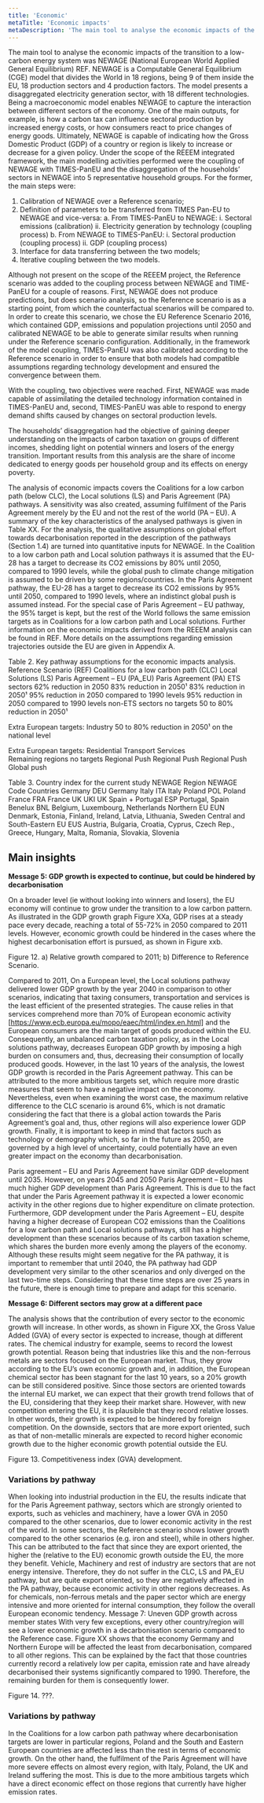 ```yaml
---
title: 'Economic'
metaTitle: 'Economic impacts'
metaDescription: 'The main tool to analyse the economic impacts of the transition to a low-carbon energy system was NEWAGE (National European World Applied General Equilibrium)'
---
```



The main tool to analyse the economic impacts of the transition to a low-carbon energy system was NEWAGE (National European World Applied General Equilibrium) REF. NEWAGE is a Computable General Equilibrium (CGE) model that divides the World in 18 regions, being 9 of them inside the EU, 18 production sectors and 4 production factors. The model presents a disaggregated electricity generation sector, with 18 different technologies.
Being a macroeconomic model enables NEWAGE to capture the interaction between different sectors of the economy. One of the main outputs, for example, is how a carbon tax can influence sectoral production by increased energy costs, or how consumers react to price changes of energy goods. Ultimately, NEWAGE is capable of indicating how the Gross Domestic Product (GDP) of a country or region is likely to increase or decrease for a given policy.
Under the scope of the REEEM integrated framework, the main modelling activities performed were the coupling of NEWAGE with TIMES-PanEU and the disaggregation of the households’ sectors in NEWAGE into 5 representative household groups. For the former, the main steps were:

1.	Calibration of NEWAGE over a Reference scenario;
2.	Definition of parameters to be transferred from TIMES Pan-EU to NEWAGE and vice-versa:
    a.	From TIMES-PanEU to NEWAGE:
        i.	Sectoral emissions (calibration)
        ii.	Electricity generation by technology (coupling process)
    b.	From NEWAGE to TIMES-PanEU:
        i.	Sectoral production (coupling process)
        ii.	GDP (coupling process)
3.	Interface for data transferring between the two models;
4.	Iterative coupling between the two models.

Although not present on the scope of the REEEM project, the Reference scenario was added to the coupling process between NEWAGE and TIME-PanEU for a couple of reasons. First, NEWAGE does not produce predictions, but does scenario analysis, so the Reference scenario is as a starting point, from which the counterfactual scenarios will be compared to. In order to create this scenario, we chose the EU Reference Scenario 2016, which contained GDP, emissions and population projections until 2050 and calibrated NEWAGE to be able to generate similar results when running under the Reference scenario configuration. Additionally, in the framework of the model coupling, TIMES-PanEU was also calibrated according to the Reference scenario in order to ensure that both models had compatible assumptions regarding technology development and ensured the convergence between them.

With the coupling, two objectives were reached. First, NEWAGE was made capable of assimilating the detailed technology information contained in TIMES-PanEU and, second, TIMES-PanEU was able to respond to energy demand shifts caused by changes on sectoral production levels.

The households’ disaggregation had the objective of gaining deeper understanding on the impacts of carbon taxation on groups of different incomes, shedding light on potential winners and losers of the energy transition. Important results from this analysis are the share of income dedicated to energy goods per household group and its effects on energy poverty.

The analysis of economic impacts covers the Coalitions for a low carbon path (below CLC), the Local solutions (LS) and Paris Agreement (PA) pathways.  A sensitivity was also created, assuming fulfilment of the Paris Agreement merely by the EU and not the rest of the world (PA – EU). A summary of the key characteristics of the analysed pathways is given in Table XX. For the analysis, the qualitative assumptions on global effort towards decarbonisation reported in the description of the pathways (Section 1.4) are turned into quantitative inputs for NEWAGE. In the Coalition to a low carbon path and Local solution pathways it is assumed that the EU-28 has a target to decrease its CO2 emissions by 80% until 2050, compared to 1990 levels, while the global push to climate change mitigation is assumed to be driven by some regions/countries. In the Paris Agreement pathway, the EU-28 has a target to decrease its CO2 emissions by 95% until 2050, compared to 1990 levels, where an indistinct global push is assumed instead. For the special case of Paris Agreement – EU pathway, the 95% target is kept, but the rest of the World follows the same emission targets as in Coalitions for a low carbon path and Local solutions. Further information on the economic impacts derived from the REEEM analysis can be found in REF. More details on the assumptions regarding emission trajectories outside the EU are given in Appendix A.

Table 2. Key pathway assumptions for the economic impacts analysis.
Reference Scenario (REF)	Coalitions for a  low carbon path (CLC)	Local Solutions (LS)	Paris Agreement – EU (PA_EU)	Paris Agreement (PA)
ETS sectors	62% reduction in 2050 	83% reduction in 2050¹	83% reduction in 2050¹	95% reduction in 2050 compared to 1990 levels	95% reduction in 2050 compared to 1990 levels
non-ETS sectors	no targets	50 to 80% reduction in 2050¹

Extra European targets:
Industry 50 to 80% reduction in 2050¹ on the national level

Extra European targets:
Residential
Transport
Services		
Remaining regions	no targets	 Regional Push	 Regional Push	 Regional Push	Global push

Table 3. Country index for the current study
NEWAGE Region	NEWAGE Code	Countries
Germany	DEU	Germany
Italy	ITA	Italy
Poland	POL	Poland
France	FRA	France
UK	UKI	UK
Spain + Portugal	ESP	Portugal, Spain
Benelux	BNL	Belgium, Luxembourg, Netherlands
Northern EU	EUN	Denmark, Estonia, Finland, Ireland, Latvia, Lithuania, Sweden
Central and South-Eastern EU	EUS	Austria, Bulgaria, Croatia, Cyprus, Czech Rep., Greece, Hungary, Malta, Romania, Slovakia, Slovenia

## Main insights

**Message 5: GDP growth is expected to continue, but could be hindered by decarbonisation**

On a broader level (ie without looking into winners and losers), the EU economy will continue to grow under the transition to a low carbon pattern. As illustrated in the GDP growth graph Figure XXa, GDP rises at a steady pace every decade, reaching a total of 55-72% in 2050 compared to 2011 levels. However, economic growth could be hindered in the cases where the highest decarbonisation effort is pursued, as shown in Figure xxb.

<RenderCharts config={economy1} />

Figure 12. a) Relative growth compared to 2011; b) Difference to Reference Scenario.

Compared to 2011, On a European level, the Local solutions pathway delivered lower GDP growth by the year 2040 in comparison to other scenarios, indicating that taxing consumers, transportation and services is the least efficient of the presented strategies. The cause relies in that services comprehend more than 70% of European economic activity [https://www.ecb.europa.eu/mopo/eaec/html/index.en.html] and the European consumers are the main target of goods produced within the EU. Consequently, an unbalanced carbon taxation policy, as in the Local solutions pathway, decreases European GDP growth by imposing a high burden on consumers and, thus, decreasing their consumption of locally produced goods. However, in the last 10 years of the analysis, the lowest GDP growth is recorded in the Paris Agreement pathway. This can be attributed to the more ambitious targets set, which require more drastic measures that seem to have a negative impact on the economy. Nevertheless, even when examining the worst case, the maximum relative difference to the CLC scenario is around 6%, which is not dramatic considering the fact that there is a global action towards the Paris Agreement’s goal and, thus, other regions will also experience lower GDP growth. Finally, it is important to keep in mind that factors such as technology or demography which, so far in the future as 2050, are governed by a high level of uncertainty, could potentially have an even greater impact on the economy than decarbonisation.

Paris agreement – EU and Paris Agreement have similar GDP development until 2035. However, on years 2045 and 2050 Paris Agreement – EU has much higher GDP development than Paris Agreement. This is due to the fact that under the Paris Agreement pathway it is expected a lower economic activity in the other regions due to higher expenditure on climate protection. Furthermore, GDP development under the Paris Agreement – EU, despite having a higher decrease of European CO2 emissions than the Coalitions for a low carbon path and Local solutions pathways, still has a higher development than these scenarios because of its carbon taxation scheme, which shares the burden more evenly among the players of the economy.  Although these results might seem negative for the PA pathway, it is important to remember that until 2040, the PA pathway had GDP development very similar to the other scenarios and only diverged on the last two-time steps. Considering that these time steps are over 25 years in the future, there is enough time to prepare and adapt for this scenario.

**Message 6: Different sectors may grow at a different pace**

The analysis shows that the contribution of every sector to the economic growth will increase. In other words, as shown in Figure XX, the Gross Value Added (GVA) of every sector is expected to increase, though at different rates. The chemical industry for example, seems to record the lowest growth potential. Reason being that industries like this and the non-ferrous metals are sectors focused on the European market. Thus, they grow according to the EU’s own economic growth and, in addition, the European chemical sector has been stagnant for the last 10 years, so a 20% growth can be still considered positive. Since those sectors are oriented towards the internal EU market, we can expect that their growth trend follows that of the EU, considering that they keep their market share. However, with new competition entering the EU, it is plausible that they record relative losses.  In other words, their growth is expected to be hindered by foreign competition. On the downside, sectors that are more export oriented, such as that of non-metallic minerals are expected to record higher economic growth due to the higher economic growth potential outside the EU.
 
Figure 13. Competitiveness index (GVA) development.

### Variations by pathway

When looking into industrial production in the EU, the results indicate that for the Paris Agreement pathway, sectors which are strongly oriented to exports, such as vehicles and machinery, have a lower GVA in 2050 compared to the other scenarios, due to lower economic activity in the rest of the world. 
In some sectors, the Reference scenario shows lower growth compared to the other scenarios (e.g. iron and steel), while in others higher. This can be attributed to the fact that since they are export oriented, the higher the (relative to the EU) economic growth outside the EU, the more they benefit. 
Vehicle, Machinery and rest of industry are sectors that are not energy intensive. Therefore, they do not suffer in the CLC, LS and PA_EU pathway, but are quite export oriented, so they are negatively affected in the PA pathway, because economic activity in other regions decreases. As for chemicals, non-ferrous metals and the paper sector which are energy intensive and more oriented for internal consumption, they follow the overall European economic tendency.
Message 7: Uneven GDP growth across member states
With very few exceptions, every other country/region will see a lower economic growth in a decarbonisation scenario compared to the Reference case. Figure XX shows that the economy Germany and Northern Europe will be affected the least from decarbonisation, compared to all other regions. This can be explained by the fact that those countries currently record a relatively low per capita, emission rate and have already decarbonised their systems significantly compared to 1990.  Therefore, the remaining burden for them is consequently lower.
 
Figure 14. ???.

### Variations by pathway

In the Coalitions for a low carbon path pathway where decarbonisation targets are lower in particular regions, Poland and the South and Eastern European countries are affected less than the rest in terms of economic growth. On the other hand, the fulfilment of the Paris Agreement will have more severe effects on almost every region, with Italy, Poland, the UK and Ireland suffering the most. This is due to the more ambitious targets which have a direct economic effect on those regions that currently have higher emission rates.
